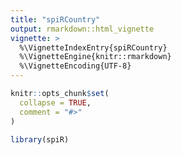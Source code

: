 ```yaml
---
title: "spiRCountry"
output: rmarkdown::html_vignette
vignette: >
  %\VignetteIndexEntry{spiRCountry}
  %\VignetteEngine{knitr::rmarkdown}
  %\VignetteEncoding{UTF-8}
---
```


```r
knitr::opts_chunk$set(
  collapse = TRUE,
  comment = "#>"
)
```

```r
library(spiR)
```
